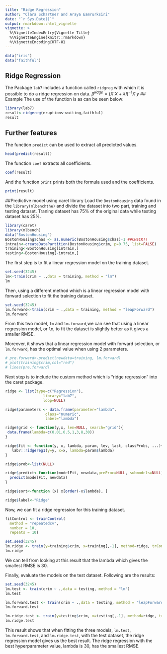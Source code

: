 ```yaml
---
title: "Ridge Regression"
author: "Clara Schartner and Araya Eamrurksiri"
date: "`r Sys.Date()`"
output: rmarkdown::html_vignette
vignette: >
  %\VignetteIndexEntry{Vignette Title}
  %\VignetteEngine{knitr::rmarkdown}
  %\VignetteEncoding{UTF-8}
---
```

```r
data("iris")
data("faithful")
```
## Ridge Regression
The Package `lab7` includes a function called `ridgreg` with which it is possible to do a ridge regression on data.
$\hat \beta^{ridge}=(X´X+ \lambda I)^{-1} X´y$ 
## Example
The use of the function is as can be seen below:
```r
library(lab7)
result<-ridgereg(eruptions~waiting,faithful)
result
```
## Further features
The function `predict` can be used to extract all predicted values.
```r
head(predict(result))
```
The function `coef` extracts all coefficients.
```r
coef(result)
```
And the function `print` prints both the formula used and the coefficients.
```r
print(result)
```

##Predictive model using caret library
Load the `BostonHousing` data found in the `library(mlbenchthe)` and divide the dataset into two part, training and testing dataset. Traning dataset has 75% of the original data while testing dataset has 25%.
```r
library(caret)
library(mlbench)
data("BostonHousing")
BostonHousing$chas <- as.numeric(BostonHousing$chas)-1 ##CHECK!!
intrain<-createDataPartition(BostonHousing$crim, p=0.75, list=FALSE)
training<-BostonHousing[intrain,]
testing<-BostonHousing[-intrain,]
```

The first step is to fit a linear regression model on the training dataset.
```r
set.seed(3245)
lm<-train(crim ~ .,data = training, method = "lm")
lm
```

Then, using a different method which is a linear regression model with forward selection to fit the training dataset.
```r
set.seed(3245)
lm.forward<-train(crim ~ .,data = training, method = "leapForward")
lm.forward
```

From this two model, `lm` and `lm.forward`,we can see that using a linear regression model, or `lm`, to fit the dataset is slightly better as it gives a smaller RMSE.

Moreover, it shows that a linear regression model with forward selection, or `lm.forward`, has the optimal value when using 2 parameters.

```r
# pre.forward<-predict(newdata=training, lm.forward)
# plot(training$crim,col="red")
# lines(pre.forward)
```

Next step is to include the custom method which is "ridge regression" into the caret package.
```r
ridge <- list(type=c("Regression"), 
                 library="lab7",
                 loop=NULL)

ridge$parameters <- data.frame(parameter="lambda",
                  class="numeric",
                  label="lambda")

ridge$grid <- function(y,x, len=NULL, search="grid"){
 data.frame(lambda=c(0.01,0.5,1,3,8,30))
}

ridge$fit <- function(y, x, lambda, param, lev, last, classProbs, ...){
   lab7::ridgereg1(y=y, x=x, lambda=param$lambda) 
}

ridge$prob<-list(NULL)

ridge$predict<-function(modelFit, newdata,preProc=NULL, submodels=NULL){
  predict(modelFit, newdata)
}

ridge$sort<-function (x) x[order(-x$lambda), ]

ridge$label<-"Ridge"
``` 

Now, we can fit a ridge regression for this training dataset.
```r
fitControl <- trainControl(
  method = "repeatedcv",
  number = 10,
  repeats = 10)

set.seed(3245)
lm.ridge <- train(y=training$crim, x=training[,-1], method=ridge, trControl = fitControl)
lm.ridge            
```
We can tell from looking at this result that the lambda which gives the smallest RMSE is 30.


Finally, evaluate the models on the test dataset. Following are the results:
```r
set.seed(3245)
lm.test <- train(crim ~ .,data = testing, method = "lm")
lm.test

lm.forward.test <- train(crim ~ .,data = testing, method = "leapForward")
lm.forward.test

lm.ridge.test <- train(y=testing$crim, x=testing[,-1], method=ridge, trControl = fitControl)
lm.ridge.test
```

This result shows that when fitting the three models, `lm.test`, `lm.forward.test`, and `lm.ridge.test`, with the test dataset, the ridge regression model gives us the best result. The ridge regression with the best hyperparameter value, lambda is 30, has the smallest RMSE.